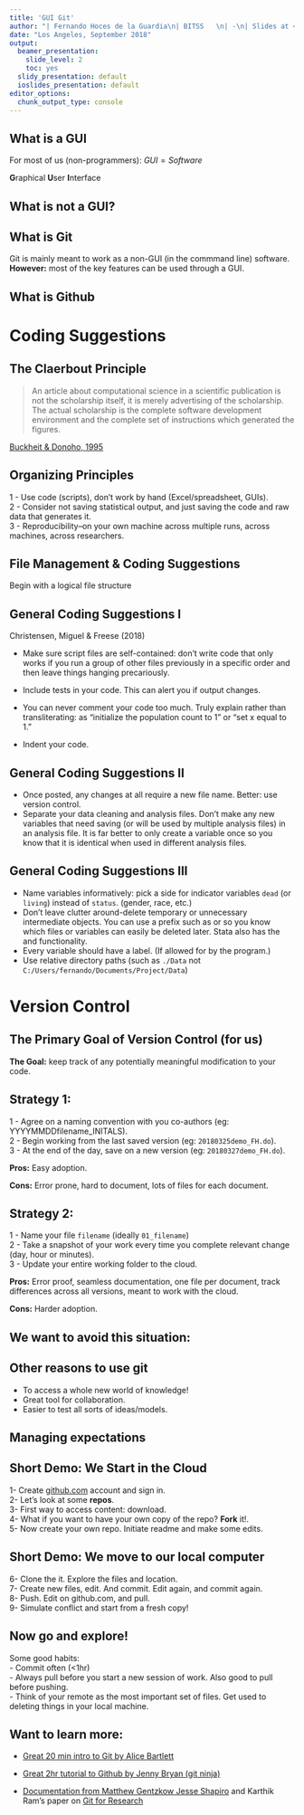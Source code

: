 ```yaml
---
title: 'GUI Git'
author: "| Fernando Hoces de la Guardia\n| BITSS   \n| -\n| Slides at <https://github.com/BITSS/RT2_LOSANGELES_2018>\n"
date: "Los Angeles, September 2018"
output:
  beamer_presentation:
    slide_level: 2
    toc: yes
  slidy_presentation: default
  ioslides_presentation: default
editor_options:
  chunk_output_type: console
---
```

## What is a GUI
For most of us (non-programmers): $GUI = Software$ 

**G**raphical **U**ser **I**nterface   

## What is not a GUI?

## What is Git

Git is mainly meant to work as a non-GUI (in the commmand line) software. 
**However:** most of the key features can be used through a GUI. 

## What is Github



# Coding Suggestions 

## The Claerbout Principle

> An article about computational science in a scientific publication is not the scholarship itself, it is merely advertising of the scholarship. The actual scholarship is the complete software development environment and the complete set of instructions which generated the figures.

[Buckheit \& Donoho, 1995](https://statweb.stanford.edu/~wavelab/Wavelab_850/wavelab.pdf)

## Organizing Principles  
1 - Use code (scripts), don't work by hand (Excel/spreadsheet, GUIs).  
2 - Consider not saving statistical output, and just saving the code and raw data that generates it.  
3 - Reproducibility--on your own machine across multiple runs, across machines, across researchers.   

## File Management \& Coding Suggestions
Begin with a logical file structure 
\includegraphics[height=2.25in]{../Images/files.png}

## General Coding Suggestions I   
Christensen, Miguel & Freese (2018)  

- Make sure script files are self-contained: don't write code that only works if you run a group of other files previously in a specific order and then leave things hanging precariously.     

- Include tests in your code. This can alert you if output changes.    

- You can never comment your code too much. Truly explain rather than transliterating: \texttt{x=1} as "initialize the population count to 1" or "set x equal to 1."  
 
- Indent your code.   

## General Coding Suggestions II
-  Once posted, any changes at all require a new file name. Better: use version control.  
-  Separate your data cleaning and analysis files. Don't make any new variables that need saving (or will be used by multiple analysis files) in an analysis file. It is far better to only create a variable once so you know that it is identical when used in different analysis files.


## General Coding Suggestions III
-  Name variables informatively: pick a side for indicator variables `dead` (or `living`) instead of `status`. (gender, race, etc.)
- Don't leave clutter around-delete temporary or unnecessary intermediate objects. 
\item You can use a prefix such as \texttt{x\_} or \texttt{temp\_} so you know which files or variables can easily be deleted later. Stata also has the \texttt{tempfile} and \texttt{tempvar} functionality.  
- Every variable should have a label. (If allowed for by the program.)
-  Use relative directory paths (such as `./Data` not `C:/Users/fernando/Documents/Project/Data`) 

# Version Control

## The Primary Goal of Version Control (for us)

**The Goal:** keep track of any potentially meaningful modification to your code. 

## Strategy 1:  
1 - Agree on a naming convention with you co-authors (eg: YYYYMMDDfilename_INITALS).  
2 - Begin working from the last saved version (eg: `20180325demo_FH.do`).  
3 - At the end of the day, save on a new version (eg: `20180327demo_FH.do`).  

**Pros:** Easy adoption.   

**Cons:** Error prone, hard to document, lots of files for each document.     
  
  
## Strategy 2:  
1 - Name your file `filename` (ideally `01_filename`)  
2 - Take a snapshot of your work every time you complete relevant change (day, hour or minutes).  
3 - Update your entire working folder to the cloud.   


**Pros:** Error proof, seamless documentation, one file per document, track differences across all versions, meant to work with the cloud. 

**Cons:** Harder adoption.   

## We want to avoid this situation:   

\centering

\includegraphics[height=2.8in]{../Images/phdcomics.png}

## Other reasons to use git

- To access a whole new world of knowledge!    
- Great tool for collaboration.  
- Easier to test all sorts of ideas/models. 

## Managing expectations
\centering
\includegraphics[height=3in]{../Images/git.png}

## Short Demo: We Start in the Cloud 

1-  Create [github.com](github.com) account and sign in.   
2-  Let's look at some **repos**.   
3-  First way to access content: download.   
4-  What if you want to have your own copy of the repo? **Fork** it!.  
5-  Now create your own repo. Initiate readme and make some edits.   

## Short Demo: We move to our local computer 

6- Clone the it. Explore the files and location.   
7- Create new files, edit. And commit. Edit again, and commit again.   
8- Push. Edit on github.com, and pull.   
9- Simulate conflict and start from a fresh copy!

## Now go and explore!
Some good habits:   
- Commit often (<1hr)  
- Always pull before you start a new session of work. Also good to pull before pushing.    
- Think of your remote as the most important set of files. Get used to deleting things in your local machine.    


## Want to learn more: 
- [Great 20 min intro to Git by Alice Bartlett](https://www.youtube.com/watch?v=eWxxfttcMts)  

- [Great 2hr tutorial to Github by Jenny Bryan (git ninja)](https://www.rstudio.com/resources/videos/happy-git-and-gihub-for-the-user-tutorial/)  

- [Documentation from Matthew Gentzkow Jesse Shapiro](http://web.stanford.edu/~gentzkow/research/CodeAndData.pdf)  and Karthik Ram's paper on [Git for Research](https://scfbm.biomedcentral.com/articles/10.1186/1751-0473-8-7) 

